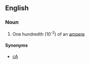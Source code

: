 ==English==

===Noun===
{{en-noun}}
# One hundredth (10<sup>-2</sup>) of an [[ampere]]

====Synonyms====
*[[cA]]
